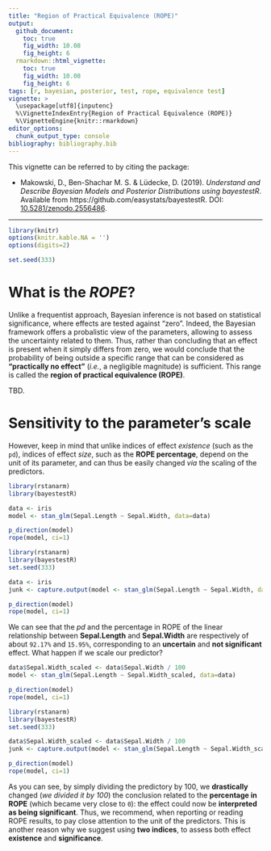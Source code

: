 ```yaml
---
title: "Region of Practical Equivalence (ROPE)"
output: 
  github_document:
    toc: true
    fig_width: 10.08
    fig_height: 6
  rmarkdown::html_vignette:
    toc: true
    fig_width: 10.08
    fig_height: 6
tags: [r, bayesian, posterior, test, rope, equivalence test]
vignette: >
  \usepackage[utf8]{inputenc}
  %\VignetteIndexEntry{Region of Practical Equivalence (ROPE)}
  %\VignetteEngine{knitr::rmarkdown}
editor_options: 
  chunk_output_type: console
bibliography: bibliography.bib
---
```


This vignette can be referred to by citing the package:

- Makowski, D., Ben-Shachar M. S. \& Lüdecke, D. (2019). *Understand and Describe Bayesian Models and Posterior Distributions using bayestestR*. Available from https://github.com/easystats/bayestestR. DOI: [10.5281/zenodo.2556486](https://zenodo.org/record/2556486).

---

```r
library(knitr)
options(knitr.kable.NA = '')
options(digits=2)

set.seed(333)
```


# What is the *ROPE*?

Unlike a frequentist approach, Bayesian inference is not based on statistical significance, where effects are tested against "zero". Indeed, the Bayesian framework offers a probalistic view of the parameters, allowing to assess the uncertainty related to them. Thus, rather than concluding that an effect is present when it simply differs from zero, we would conclude that the probability of being outside a specific range that can be considered as **"practically no effect"** (*i.e.*, a negligible magnitude) is sufficient. This range is called the **region of practical equivalence (ROPE)**.


TBD.

# Sensitivity to the parameter's scale

However, keep in mind that unlike indices of effect *existence* (such as the `pd`), indices of effect *size*, such as the **ROPE percentage**, depend on the unit of its parameter, and can thus be easily changed *via* the scaling of the predictors.


```r
library(rstanarm)
library(bayestestR)

data <- iris
model <- stan_glm(Sepal.Length ~ Sepal.Width, data=data)

p_direction(model)
rope(model, ci=1)
```
```r
library(rstanarm)
library(bayestestR)
set.seed(333)

data <- iris
junk <- capture.output(model <- stan_glm(Sepal.Length ~ Sepal.Width, data=data))

p_direction(model)
rope(model, ci=1)
```

We can see that the *pd* and the percentage in ROPE of the linear relationship between **Sepal.Length** and **Sepal.Width** are respectively of about `92.17%` and `15.95%`, corresponding to an **uncertain** and **not significant** effect. What happen if we scale our predictor? 



```r
data$Sepal.Width_scaled <- data$Sepal.Width / 100
model <- stan_glm(Sepal.Length ~ Sepal.Width_scaled, data=data)

p_direction(model)
rope(model, ci=1)
```
```r
library(rstanarm)
library(bayestestR)
set.seed(333)

data$Sepal.Width_scaled <- data$Sepal.Width / 100
junk <- capture.output(model <- stan_glm(Sepal.Length ~ Sepal.Width_scaled, data=data))

p_direction(model)
rope(model, ci=1)
```

As you can see, by simply dividing the predictory by 100, we **drastically** changed (*we divided it by 100*) the conclusion related to the **percentage in ROPE** (which became very close to `0`): the effect could now be **interpreted as being significant**. Thus, we recommend, when reporting or reading ROPE results, to pay close attention to the unit of the predictors. This is another reason why we suggest using **two indices**, to assess both effect **existence** and **significance**.